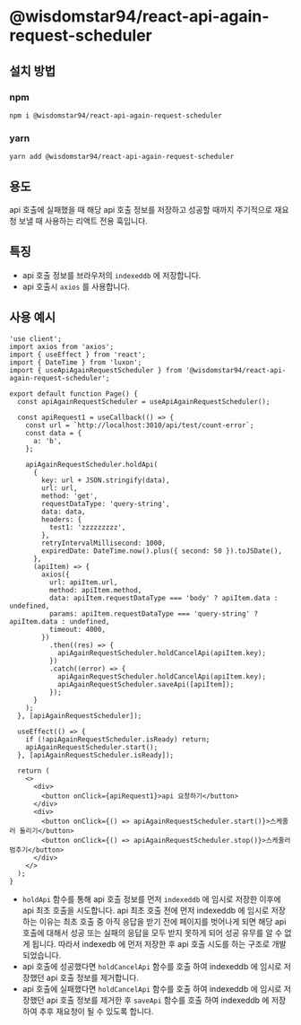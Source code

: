 # @wisdomstar94/react-api-again-request-scheduler

## 설치 방법

### npm

```
npm i @wisdomstar94/react-api-again-request-scheduler
```

### yarn

```
yarn add @wisdomstar94/react-api-again-request-scheduler
```

## 용도

api 호출에 실패했을 때 해당 api 호출 정보를 저장하고 성공할 때까지 주기적으로 재요청 보낼 때 사용하는 리액트 전용 훅입니다.

## 특징

- api 호출 정보를 브라우저의 `indexeddb` 에 저장합니다.
- api 호출시 `axios` 를 사용합니다.

## 사용 예시

```tsx
'use client';
import axios from 'axios';
import { useEffect } from 'react';
import { DateTime } from 'luxon';
import { useApiAgainRequestScheduler } from '@wisdomstar94/react-api-again-request-scheduler';

export default function Page() {
  const apiAgainRequestScheduler = useApiAgainRequestScheduler();

  const apiRequest1 = useCallback(() => {
    const url = `http://localhost:3010/api/test/count-error`;
    const data = {
      a: 'b',
    };

    apiAgainRequestScheduler.holdApi(
      {
        key: url + JSON.stringify(data),
        url: url,
        method: 'get',
        requestDataType: 'query-string',
        data: data,
        headers: {
          test1: 'zzzzzzzzz',
        },
        retryIntervalMillisecond: 1000,
        expiredDate: DateTime.now().plus({ second: 50 }).toJSDate(),
      },
      (apiItem) => {
        axios({
          url: apiItem.url,
          method: apiItem.method,
          data: apiItem.requestDataType === 'body' ? apiItem.data : undefined,
          params: apiItem.requestDataType === 'query-string' ? apiItem.data : undefined,
          timeout: 4000,
        })
          .then((res) => {
            apiAgainRequestScheduler.holdCancelApi(apiItem.key);
          })
          .catch((error) => {
            apiAgainRequestScheduler.holdCancelApi(apiItem.key);
            apiAgainRequestScheduler.saveApi([apiItem]);
          });
      }
    );
  }, [apiAgainRequestScheduler]);

  useEffect(() => {
    if (!apiAgainRequestScheduler.isReady) return;
    apiAgainRequestScheduler.start();
  }, [apiAgainRequestScheduler.isReady]);

  return (
    <>
      <div>
        <button onClick={apiRequest1}>api 요청하기</button>
      </div>
      <div>
        <button onClick={() => apiAgainRequestScheduler.start()}>스케줄러 돌리기</button>
        <button onClick={() => apiAgainRequestScheduler.stop()}>스케줄러 멈추기</button>
      </div>
    </>
  );
}
```

- `holdApi` 함수를 통해 api 호출 정보를 먼저 `indexeddb` 에 임시로 저장한 이후에 api 최초 호출을 시도합니다.
  api 최초 호출 전에 먼저 indexeddb 에 임시로 저장하는 이유는 최초 호출 중 아직 응답을 받기 전에 페이지를 벗어나게 되면 해당 api 호출에 대해서 성공 또는 실패의 응답을 모두 받지 못하게 되어 성공 유무를 알 수 없게 됩니다.
  따라서 indexedb 에 먼저 저장한 후 api 호출 시도를 하는 구조로 개발되었습니다.
- api 호출에 성공했다면 `holdCancelApi` 함수를 호출 하여 indexeddb 에 임시로 저장했던 api 호출 정보를 제거합니다.
- api 호출에 실패했다면 `holdCancelApi` 함수를 호출 하여 indexeddb 에 임시로 저장했던 api 호출 정보를 제거한 후 `saveApi` 함수를 호출 하여 indexeddb 에 저장하여 추후 재요청이 될 수 있도록 합니다.
